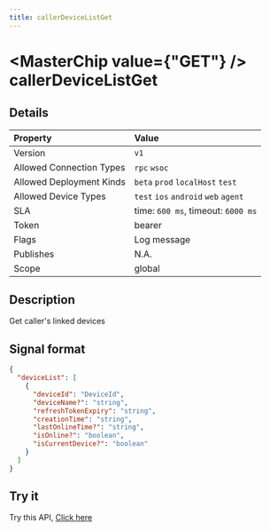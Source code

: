 ```yaml
---
title: callerDeviceListGet
---
```



# <MasterChip value={"GET"} /> callerDeviceListGet

## Details

| Property | Value | 
| :--- | :--- | 
| Version | `v1` |
| Allowed Connection Types | `rpc` `wsoc`  |
| Allowed Deployment Kinds | `beta` `prod` `localHost` `test`  |
| Allowed Device Types | `test` `ios` `android` `web` `agent`  |
| SLA | time: `600 ms`, timeout: `6000 ms` |
| Token | bearer |
| Flags | Log message |
| Publishes | N.A. |
| Scope | global |


## Description

Get caller's linked devices

## Signal format

```json copy
{
  "deviceList": [
    {
      "deviceId": "DeviceId",
      "deviceName?": "string",
      "refreshTokenExpiry": "string",
      "creationTime": "string",
      "lastOnlineTime?": "string",
      "isOnline?": "boolean",
      "isCurrentDevice?": "boolean"
    }
  ]
}
```

## Try it

Try this API, [Click here](https://web.neome.ai/api?path=home_drawer_callerDeviceListGet)

